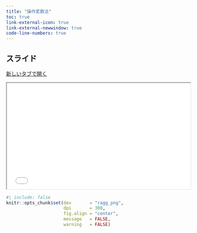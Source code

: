 ```yaml
---
title: "操作変数法"
toc: true
link-external-icon: true
link-external-newwindow: true
code-line-numbers: true
---
```


## スライド

<a href="../slide/iv.html" class="btn btn-primary btn-sm" target="_blank" role="button"><i class="bi bi-window"></i> 新しいタブで開く</a>

```{=html}
<iframe class="slide-deck" src="../slide/iv.html" width="100%" style="aspect-ratio: 16 / 9.2;"></iframe>
```

```r
#| include: false
knitr::opts_chunk$set(dev       = "ragg_png",
                      dpi       = 300,
                      fig.align = "center",
                      message   = FALSE,
                      warning   = FALSE)
```